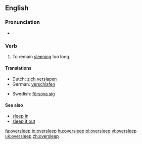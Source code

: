 ==English==
===Pronunciation===
*{{IPA|/ˈəʊvərˌsliːp/}}

=== Verb ===
{{en-verb|oversleeps|oversleeping|overslept|overslept}}

# To remain [[sleep]]ing too long.

==== Translations ====
{{top}}
*Dutch: [[zich verslapen]]
*German: [[verschlafen]]
{{mid}}
*Swedish: [[försova sig]]
{{bottom}}

==== See also ====
*[[sleep in]]<!-- aus., i would've thought everywhere -->
*[[sleep it out]]<!-- ireland, so i've just learned -->

[[fa:oversleep]]
[[io:oversleep]]
[[hu:oversleep]]
[[pl:oversleep]]
[[vi:oversleep]]
[[uk:oversleep]]
[[zh:oversleep]]